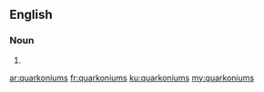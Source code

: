 ==English==

===Noun===
{{head|en|noun plural form}}

# {{plural of|quarkonium|lang=en}}

[[ar:quarkoniums]]
[[fr:quarkoniums]]
[[ku:quarkoniums]]
[[my:quarkoniums]]
